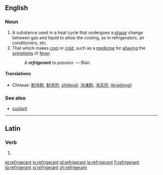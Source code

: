 ==English==

===Noun===
{{en-noun}}
{{wikipedia}}

# A substance used in a heat cycle that undergoes a [[phase]] change between gas and liquid to allow the cooling, as in refrigerators, air conditioners, etc.
# That which makes [[cool]] or [[cold]], such as a [[medicine]] for [[allay]]ing the [[symptom]]s of [[fever]].
#: ''A '''refrigerant''' to passion.'' &mdash; Blair.

====Translations====
{{trans-top|substance undergoing phase change}}
* Chinese: [[制冷劑]], [[制冷剂]], [[zhìlěngjì]]; [[冷凍劑]], [[冷冻剂]], [[lěngdòngjì]]
{{trans-mid}}
{{trans-bottom}}

===See also===
* [[coolant]]

----

==Latin==

===Verb===
{{la-verb-form|rēfrīgerant}}

# {{conjugation of|refrigero|rēfrīgerō|3|p|pres|act|ind|lang=la}}


[[et:refrigerant]]
[[io:refrigerant]]
[[id:refrigerant]]
[[ja:refrigerant]]
[[fi:refrigerant]]
[[ta:refrigerant]]
[[vi:refrigerant]]
[[zh:refrigerant]]
